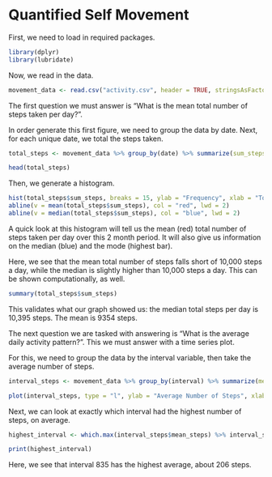 Quantified Self Movement
========================

First, we need to load in required packages.

```r
library(dplyr)
library(lubridate)
```

Now, we read in the data.  

```r
movement_data <- read.csv("activity.csv", header = TRUE, stringsAsFactors = FALSE)
```

The first question we must answer is "What is the mean total number of steps taken per day?".

In order generate this first figure, we need to group the data by date.  Next, for each unique date, we total the steps taken.

```r
total_steps <- movement_data %>% group_by(date) %>% summarize(sum_steps = sum(steps, na.rm = T))%>% mutate(date = ymd(date)) 

head(total_steps)
```

Then, we generate a histogram.

```r
hist(total_steps$sum_steps, breaks = 15, ylab = "Frequency", xlab = "Total Steps", main = "Total Number of Steps per Day", col = "white")
abline(v = mean(total_steps$sum_steps), col = "red", lwd = 2)
abline(v = median(total_steps$sum_steps), col = "blue", lwd = 2)
```

A quick look at this histogram will tell us the mean (red) total number of steps taken per day over this 2 month period.  It will also give us information on the median (blue) and the mode (highest bar).

Here, we see that the mean total number of steps falls short of 10,000 steps a day, while the median is slightly higher than 10,000 steps a day.  This can be shown computationally, as well.

```r
summary(total_steps$sum_steps)
```

This validates what our graph showed us:  the median total steps per day is 10,395 steps.  The mean is 9354 steps.


The next question we are tasked with answering is "What is the average daily activity pattern?".  This we must answer with a time series plot.

For this, we need to group the data by the interval variable, then take the average number of steps.

```r
interval_steps <- movement_data %>% group_by(interval) %>% summarize(mean_steps = mean(steps, na.rm = T))

plot(interval_steps, type = "l", ylab = "Average Number of Steps", xlab = "5-Minute Interval", main = "Average Daily Activity")
```

Next, we can look at exactly which interval had the highest number of steps, on average.

```r
highest_interval <- which.max(interval_steps$mean_steps) %>% interval_steps[.,]

print(highest_interval)
```

Here, we see that interval 835 has the highest average, about 206 steps.